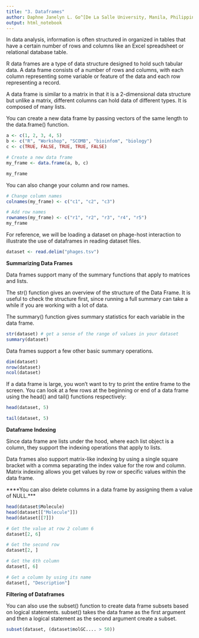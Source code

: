 ```yaml
---
title: "3. Dataframes"
author: Daphne Janelyn L. Go^[De La Salle University, Manila, Philippines, daphne_janelyn_go@dlsu.edu.ph]
output: html_notebook
---
```


In data analysis, information is often structured in organized in tables that have a certain number of rows and columns like an Excel spreadsheet or relational database table.

R data frames are a type of data structure designed to hold such tabular data. A data frame consists of a number of rows and columns, with each column representing some variable or feature of the data and each row representing a record.

A data frame is similar to a matrix in that it is a 2-dimensional data structure but unlike a matrix, different columns can hold data of different types. It is composed of many lists.

You can create a new data frame by passing vectors of the same length to the data.frame() function.

```r
a <- c(1, 2, 3, 4, 5)
b <- c("R", "Workshop", "SCOMB", "bioinfom", "biology")
c <- c(TRUE, FALSE, TRUE, TRUE, FALSE)

# Create a new data frame
my_frame <- data.frame(a, b, c)

my_frame
```

You can also change your column and row names.

```r
# Change column names
colnames(my_frame) <- c("c1", "c2", "c3")

# Add row names
rownames(my_frame) <- c("r1", "r2", "r3", "r4", "r5")
my_frame
```

For reference, we will be loading a dataset on phage-host interaction to illustrate the use of dataframes in reading dataset files.

```r
dataset <- read.delim("phages.tsv")
```

**Summarizing Data Frames**

Data frames support many of the summary functions that apply to matrices and lists.

The str() function gives an overview of the structure of the Data Frame. It is useful to check the structure first, since running a full summary can take a while if you are working with a lot of data.

The summary() function gives summary statistics for each variable in the data frame.

```r
str(dataset) # get a sense of the range of values in your dataset
summary(dataset)
```

Data frames support a few other basic summary operations.

```r
dim(dataset)
nrow(dataset)
ncol(dataset)
```

If a data frame is large, you won't want to try to print the entire frame to the screen. You can look at a few rows at the beginning or end of a data frame using the head() and tail() functions respectively:

```r
head(dataset, 5)

tail(dataset, 5)
```

**Dataframe Indexing**

Since data frame are lists under the hood, where each list object is a column, they support the indexing operations that apply to lists.

Data frames also support matrix-like indexing by using a single square bracket with a comma separating the index value for the row and column. Matrix indexing allows you get values by row or specific values within the data frame.

****You can also delete columns in a data frame by assigning them a value of NULL.***

```r
head(dataset$Molecule)
head(dataset[["Molecule"]])
head(dataset[[7]])

# Get the value at row 2 column 6
dataset[2, 6]

# Get the second row
dataset[2, ]

# Get the 6th column
dataset[, 6]

# Get a column by using its name
dataset[, "Description"]
```

**Filtering of Dataframes**

You can also use the subset() function to create data frame subsets based on logical statements. subset() takes the data frame as the first argument and then a logical statement as the second argument create a subset.

```r
subset(dataset, (dataset$molGC.... > 50))
```